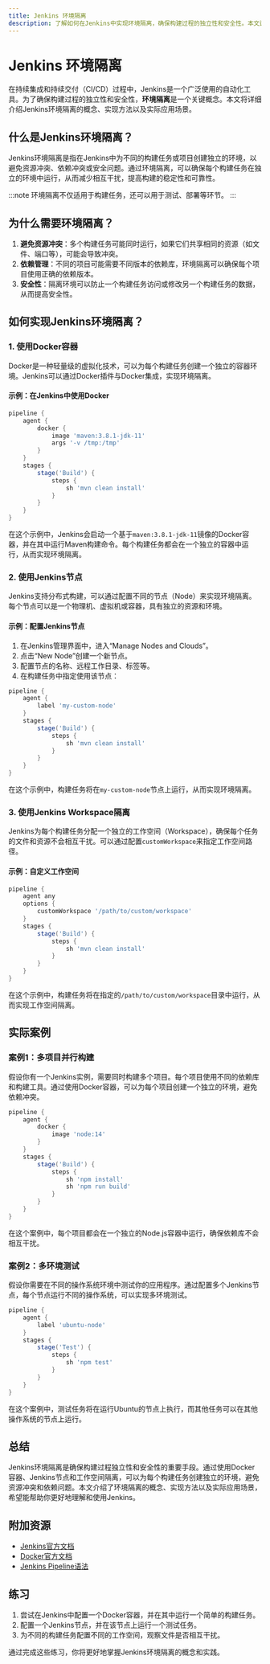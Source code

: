 ```yaml
---
title: Jenkins 环境隔离
description: 了解如何在Jenkins中实现环境隔离，确保构建过程的独立性和安全性。本文适合初学者，包含概念解释、代码示例和实际案例。
---
```


# Jenkins 环境隔离

在持续集成和持续交付（CI/CD）过程中，Jenkins是一个广泛使用的自动化工具。为了确保构建过程的独立性和安全性，**环境隔离**是一个关键概念。本文将详细介绍Jenkins环境隔离的概念、实现方法以及实际应用场景。

## 什么是Jenkins环境隔离？

Jenkins环境隔离是指在Jenkins中为不同的构建任务或项目创建独立的环境，以避免资源冲突、依赖冲突或安全问题。通过环境隔离，可以确保每个构建任务在独立的环境中运行，从而减少相互干扰，提高构建的稳定性和可靠性。

:::note
环境隔离不仅适用于构建任务，还可以用于测试、部署等环节。
:::

## 为什么需要环境隔离？

1. **避免资源冲突**：多个构建任务可能同时运行，如果它们共享相同的资源（如文件、端口等），可能会导致冲突。
2. **依赖管理**：不同的项目可能需要不同版本的依赖库，环境隔离可以确保每个项目使用正确的依赖版本。
3. **安全性**：隔离环境可以防止一个构建任务访问或修改另一个构建任务的数据，从而提高安全性。

## 如何实现Jenkins环境隔离？

### 1. 使用Docker容器

Docker是一种轻量级的虚拟化技术，可以为每个构建任务创建一个独立的容器环境。Jenkins可以通过Docker插件与Docker集成，实现环境隔离。

#### 示例：在Jenkins中使用Docker

```groovy
pipeline {
    agent {
        docker {
            image 'maven:3.8.1-jdk-11'
            args '-v /tmp:/tmp'
        }
    }
    stages {
        stage('Build') {
            steps {
                sh 'mvn clean install'
            }
        }
    }
}
```

在这个示例中，Jenkins会启动一个基于`maven:3.8.1-jdk-11`镜像的Docker容器，并在其中运行Maven构建命令。每个构建任务都会在一个独立的容器中运行，从而实现环境隔离。

### 2. 使用Jenkins节点

Jenkins支持分布式构建，可以通过配置不同的节点（Node）来实现环境隔离。每个节点可以是一个物理机、虚拟机或容器，具有独立的资源和环境。

#### 示例：配置Jenkins节点

1. 在Jenkins管理界面中，进入“Manage Nodes and Clouds”。
2. 点击“New Node”创建一个新节点。
3. 配置节点的名称、远程工作目录、标签等。
4. 在构建任务中指定使用该节点：

```groovy
pipeline {
    agent {
        label 'my-custom-node'
    }
    stages {
        stage('Build') {
            steps {
                sh 'mvn clean install'
            }
        }
    }
}
```

在这个示例中，构建任务将在`my-custom-node`节点上运行，从而实现环境隔离。

### 3. 使用Jenkins Workspace隔离

Jenkins为每个构建任务分配一个独立的工作空间（Workspace），确保每个任务的文件和资源不会相互干扰。可以通过配置`customWorkspace`来指定工作空间路径。

#### 示例：自定义工作空间

```groovy
pipeline {
    agent any
    options {
        customWorkspace '/path/to/custom/workspace'
    }
    stages {
        stage('Build') {
            steps {
                sh 'mvn clean install'
            }
        }
    }
}
```

在这个示例中，构建任务将在指定的`/path/to/custom/workspace`目录中运行，从而实现工作空间隔离。

## 实际案例

### 案例1：多项目并行构建

假设你有一个Jenkins实例，需要同时构建多个项目。每个项目使用不同的依赖库和构建工具。通过使用Docker容器，可以为每个项目创建一个独立的环境，避免依赖冲突。

```groovy
pipeline {
    agent {
        docker {
            image 'node:14'
        }
    }
    stages {
        stage('Build') {
            steps {
                sh 'npm install'
                sh 'npm run build'
            }
        }
    }
}
```

在这个案例中，每个项目都会在一个独立的Node.js容器中运行，确保依赖库不会相互干扰。

### 案例2：多环境测试

假设你需要在不同的操作系统环境中测试你的应用程序。通过配置多个Jenkins节点，每个节点运行不同的操作系统，可以实现多环境测试。

```groovy
pipeline {
    agent {
        label 'ubuntu-node'
    }
    stages {
        stage('Test') {
            steps {
                sh 'npm test'
            }
        }
    }
}
```

在这个案例中，测试任务将在运行Ubuntu的节点上执行，而其他任务可以在其他操作系统的节点上运行。

## 总结

Jenkins环境隔离是确保构建过程独立性和安全性的重要手段。通过使用Docker容器、Jenkins节点和工作空间隔离，可以为每个构建任务创建独立的环境，避免资源冲突和依赖问题。本文介绍了环境隔离的概念、实现方法以及实际应用场景，希望能帮助你更好地理解和使用Jenkins。

## 附加资源

- [Jenkins官方文档](https://www.jenkins.io/doc/)
- [Docker官方文档](https://docs.docker.com/)
- [Jenkins Pipeline语法](https://www.jenkins.io/doc/book/pipeline/syntax/)

## 练习

1. 尝试在Jenkins中配置一个Docker容器，并在其中运行一个简单的构建任务。
2. 配置一个Jenkins节点，并在该节点上运行一个测试任务。
3. 为不同的构建任务配置不同的工作空间，观察文件是否相互干扰。

通过完成这些练习，你将更好地掌握Jenkins环境隔离的概念和实践。